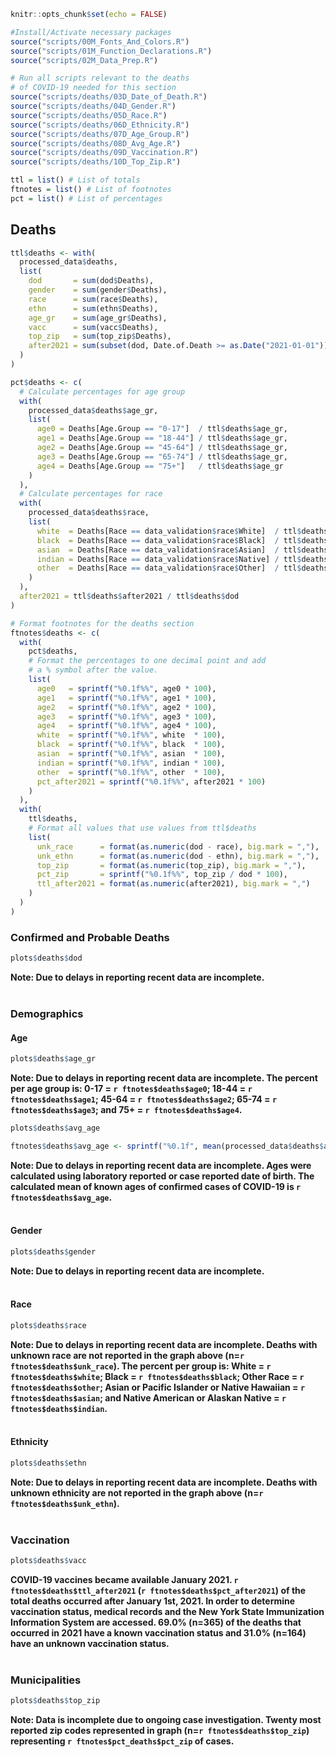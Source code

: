 <script>
$(document).ready(function() {
  $items = $('div#TOC li');
  $items.each(function(idx) {
    num_ul = $(this).parentsUntil('#TOC').length;
    $(this).css({'text-indent': num_ul * 10, 'padding-left': 0});
  });
});
</script>

<style type="text/css">
div.main-container {
  max-width: 1800px;
  margin-left: auto;
  margin-right: auto;
}
</style>

```r
knitr::opts_chunk$set(echo = FALSE)
```

```r
#Install/Activate necessary packages
source("scripts/00M_Fonts_And_Colors.R")
source("scripts/01M_Function_Declarations.R")
source("scripts/02M_Data_Prep.R")

# Run all scripts relevant to the deaths
# of COVID-19 needed for this section
source("scripts/deaths/03D_Date_of_Death.R")
source("scripts/deaths/04D_Gender.R")
source("scripts/deaths/05D_Race.R")
source("scripts/deaths/06D_Ethnicity.R")
source("scripts/deaths/07D_Age_Group.R")
source("scripts/deaths/08D_Avg_Age.R")
source("scripts/deaths/09D_Vaccination.R")
source("scripts/deaths/10D_Top_Zip.R")

ttl = list() # List of totals
ftnotes = list() # List of footnotes
pct = list() # List of percentages
```

## Deaths
```r
ttl$deaths <- with(
  processed_data$deaths,
  list(
    dod       = sum(dod$Deaths),
    gender    = sum(gender$Deaths),
    race      = sum(race$Deaths),
    ethn      = sum(ethn$Deaths),
    age_gr    = sum(age_gr$Deaths),
    vacc      = sum(vacc$Deaths),
    top_zip   = sum(top_zip$Deaths),
    after2021 = sum(subset(dod, Date.of.Death >= as.Date("2021-01-01"))$Deaths)
  )
)

pct$deaths <- c(
  # Calculate percentages for age group
  with(
    processed_data$deaths$age_gr,
    list(
      age0 = Deaths[Age.Group == "0-17"]  / ttl$deaths$age_gr,
      age1 = Deaths[Age.Group == "18-44"] / ttl$deaths$age_gr,
      age2 = Deaths[Age.Group == "45-64"] / ttl$deaths$age_gr,
      age3 = Deaths[Age.Group == "65-74"] / ttl$deaths$age_gr,
      age4 = Deaths[Age.Group == "75+"]   / ttl$deaths$age_gr
    )
  ),
  # Calculate percentages for race
  with(
    processed_data$deaths$race,
    list(
      white  = Deaths[Race == data_validation$race$White]  / ttl$deaths$race,
      black  = Deaths[Race == data_validation$race$Black]  / ttl$deaths$race,
      asian  = Deaths[Race == data_validation$race$Asian]  / ttl$deaths$race,
      indian = Deaths[Race == data_validation$race$Native] / ttl$deaths$race,
      other  = Deaths[Race == data_validation$race$Other]  / ttl$deaths$race
    )
  ),
  after2021 = ttl$deaths$after2021 / ttl$deaths$dod
)

# Format footnotes for the deaths section
ftnotes$deaths <- c(
  with(
    pct$deaths,
    # Format the percentages to one decimal point and add
    # a % symbol after the value.
    list(
      age0   = sprintf("%0.1f%%", age0 * 100),
      age1   = sprintf("%0.1f%%", age1 * 100),
      age2   = sprintf("%0.1f%%", age2 * 100),
      age3   = sprintf("%0.1f%%", age3 * 100),
      age4   = sprintf("%0.1f%%", age4 * 100),
      white  = sprintf("%0.1f%%", white  * 100),
      black  = sprintf("%0.1f%%", black  * 100),
      asian  = sprintf("%0.1f%%", asian  * 100),
      indian = sprintf("%0.1f%%", indian * 100),
      other  = sprintf("%0.1f%%", other  * 100),
      pct_after2021 = sprintf("%0.1f%%", after2021 * 100)
    )
  ),
  with(
    ttl$deaths,
    # Format all values that use values from ttl$deaths
    list(
      unk_race      = format(as.numeric(dod - race), big.mark = ","),
      unk_ethn      = format(as.numeric(dod - ethn), big.mark = ","),
      top_zip       = format(as.numeric(top_zip), big.mark = ","),
      pct_zip       = sprintf("%0.1f%%", top_zip / dod * 100),
      ttl_after2021 = format(as.numeric(after2021), big.mark = ",")
    )
  )
)
```

### Confirmed and Probable Deaths
```r
plots$deaths$dod
```
<b>Note: Due to delays in reporting recent data are incomplete.</b><br><br>

### Demographics {.tabset}

#### Age
```r
plots$deaths$age_gr
```
<b>Note: Due to delays in reporting recent data are incomplete. The percent per age group is: 0-17 = `r ftnotes$deaths$age0`; 18-44 = `r ftnotes$deaths$age1`; 45-64 = `r ftnotes$deaths$age2`; 65-74 = `r ftnotes$deaths$age3`; and 75+ = `r ftnotes$deaths$age4`.</b><br>

<div align = "center">
```r
plots$deaths$avg_age

ftnotes$deaths$avg_age <- sprintf("%0.1f", mean(processed_data$deaths$avg_age$Age.At.Death))
```
</div>
<b>Note: Due to delays in reporting recent data are incomplete. Ages were calculated using laboratory reported or case reported date of birth. The calculated mean of known ages of confirmed cases of COVID-19 is `r ftnotes$deaths$avg_age`.</b><br><br>

#### Gender
```r
plots$deaths$gender
```
<b>Note: Due to delays in reporting recent data are incomplete.</b><br><br>

#### Race
```r
plots$deaths$race
```
<b>Note: Due to delays in reporting recent data are incomplete. Deaths with unknown race are not reported in the graph above (n=`r ftnotes$deaths$unk_race`). The percent per group is: White = `r ftnotes$deaths$white`; Black = `r ftnotes$deaths$black`; Other Race = `r ftnotes$deaths$other`; Asian or Pacific Islander or Native Hawaiian = `r ftnotes$deaths$asian`; and Native American or Alaskan Native = `r ftnotes$deaths$indian`.</b><br><br>

#### Ethnicity
```r
plots$deaths$ethn
```
<b>Note: Due to delays in reporting recent data are incomplete. Deaths with unknown ethnicity are not reported in the graph above (n=`r ftnotes$deaths$unk_ethn`).</b><br><br>

### Vaccination
```r
plots$deaths$vacc
```
<b>COVID-19 vaccines became available January 2021. `r ftnotes$deaths$ttl_after2021` (`r ftnotes$deaths$pct_after2021`) of the total deaths occurred after January 1st, 2021. In order to determine vaccination status, medical records and the New York State Immunization Information System are accessed. 69.0% (n=365) of the deaths that occurred in 2021 have a known vaccination status and 31.0% (n=164) have an unknown vaccination status.</b><br><br>

### Municipalities
```r
plots$deaths$top_zip
```
<b>Note: Data is incomplete due to ongoing case investigation. Twenty most reported zip codes represented in graph (n=`r ftnotes$deaths$top_zip`) representing `r ftnotes$pct_deaths$pct_zip` of cases.</b>